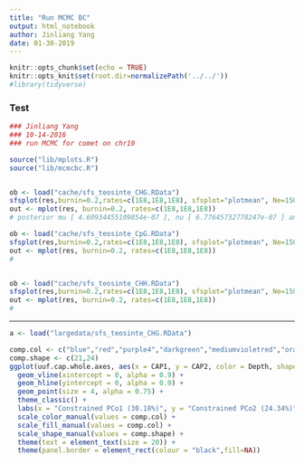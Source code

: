 ```yaml
---
title: "Run MCMC BC"
output: html_notebook
author: Jinliang Yang
date: 01-30-2019
---
```



```r
knitr::opts_chunk$set(echo = TRUE) 
knitr::opts_knit$set(root.dir=normalizePath('../../')) 
#library(tidyverse)
```


### Test
```r
### Jinliang Yang
### 10-14-2016
### run MCMC for comet on chr10

source("lib/mplots.R")
source("lib/mcmcbc.R")


ob <- load("cache/sfs_teosinte_CHG.RData")
sfsplot(res,burnin=0.2,rates=c(1E8,1E8,1E8), sfsplot="plotmean", Ne=150000, k=0:40)
out <- mplot(res, burnin=0.2, rates=c(1E8,1E8,1E8))
# posterior mu [ 4.60934455109854e-07 ], nu [ 6.77645732778247e-07 ] and s [ 1.79033264284426e-06 ]

ob <- load("cache/sfs_teosinte_CpG.RData")
sfsplot(res,burnin=0.2,rates=c(1E8,1E8,1E8), sfsplot="plotmean", Ne=150000, k=0:40)
out <- mplot(res, burnin=0.2, rates=c(1E8,1E8,1E8))
#


ob <- load("cache/sfs_teosinte_CHH.RData")
sfsplot(res,burnin=0.2,rates=c(1E8,1E8,1E8), sfsplot="plotmean", Ne=150000, k=0:40)
out <- mplot(res, burnin=0.2, rates=c(1E8,1E8,1E8))
#
```


------------------

```r
a <- load("largedata/sfs_teosinte_CHG.RData")
```

```r
comp.col <- c("blue","red","purple4","darkgreen","mediumvioletred","orange")
comp.shape <- c(21,24)
ggplot(uuf.cap.whole.axes, aes(x = CAP1, y = CAP2, color = Depth, shape = Site)) + #change, or can add "size = Replicate"
  geom_vline(xintercept = 0, alpha = 0.9) +
  geom_hline(yintercept = 0, alpha = 0.9) +
  geom_point(size = 4, alpha = 0.75) +
  theme_classic() +
  labs(x = "Constrained PCo1 (30.18%)", y = "Constrained PCo2 (24.34%)") + #change
  scale_color_manual(values = comp.col) +
  scale_fill_manual(values = comp.col) +
  scale_shape_manual(values = comp.shape) +
  theme(text = element_text(size = 20)) +
  theme(panel.border = element_rect(colour = "black",fill=NA))
```




